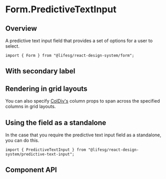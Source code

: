 
<Meta of={FormPredictiveTextInputStories} />

# Form.PredictiveTextInput

## Overview

A predictive text input field that provides a set of options for a user to select.

```tsx
import { Form } from "@lifesg/react-design-system/form";
```

<Canvas of={FormPredictiveTextInputStories.Default} />

## With secondary label

<Canvas of={FormPredictiveTextInputStories.WithSecondaryLabel} />

## Rendering in grid layouts

You can also specify [ColDiv's](/docs/core-layout-coldiv--docs)
column props to span across the specified columns in grid layouts.

<Canvas of={FormPredictiveTextInputStories.RenderingInGridLayout} />

## Using the field as a standalone

In the case that you require the predictive text input field as a standalone, you can do this.

```tsx
import { PredictiveTextInput } from "@lifesg/react-design-system/predictive-text-input";
```

<Canvas of={FormPredictiveTextInputStories.StandaloneUsage} />

## Component API

<PropsTable />
